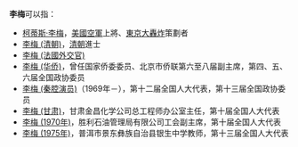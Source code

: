 '''李梅'''可以指：
* [[柯蒂斯·李梅|柯蒂斯·李梅]]，[[美國空軍|美國空軍]]上將、[[東京大轟炸|東京大轟炸]]策劃者
* [[李梅_(清朝)|李梅 (清朝)]]，[[清朝|清朝]]進士
* [[李梅_(法國外交官)|李梅 (法國外交官)]]
* [[李梅_(华侨)|李梅 (华侨)]]，曾任国家侨委委员、北京市侨联第六至八届副主席，第四、五、六届全国政协委员
* [[李梅_(秦腔演员)|李梅 (秦腔演员)]]（1969年－），第十二届全国人大代表，第十三届全国政协委员
* [[李梅_(甘肃)|李梅 (甘肃)]]，甘肃金昌化学公司总工程师办公室主任，第十届全国人大代表
* [[李梅_(1970年)|李梅 (1970年)]]，胜利石油管理局有限公司工会副主席，第十届全国人大代表
* [[李梅_(1975年)|李梅 (1975年)]]，普洱市景东彝族自治县银生中学教师，第十三届全国人大代表
{{disambig|R|cat=二字李姓人名消歧義}}